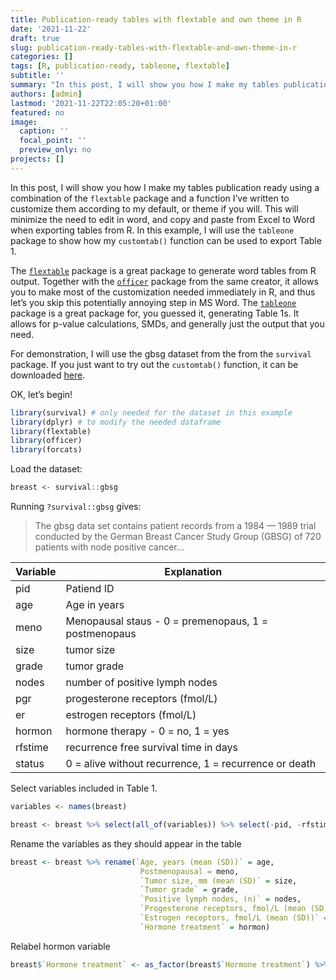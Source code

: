 ```yaml
---
title: Publication-ready tables with flextable and own theme in R
date: '2021-11-22'
draft: true
slug: publication-ready-tables-with-flextable-and-own-theme-in-r
categories: []
tags: [R, publication-ready, tableone, flextable]
subtitle: ''
summary: "In this post, I will show you how I make my tables publication ready using a combination of the `flextable` package and a function I've written to customize them according to my default, or theme if you will. This will minimize the need to edit in word, and copy and paste from Excel to Word when exporting tables from R. In this example, I will use the `tableone` package to show how my `customtab()` function can be used to export Table 1.  "
authors: [admin]
lastmod: '2021-11-22T22:05:20+01:00'
featured: no
image:
  caption: ''
  focal_point: ''
  preview_only: no
projects: []
---
```

In this post, I will show you how I make my tables publication ready using a combination of the `flextable` package and a function I've written to customize them according to my default, or theme if you will. This will minimize the need to edit in word, and copy and paste from Excel to Word when exporting tables from R. In this example, I will use the `tableone` package to show how my `customtab()` function can be used to export Table 1.   

The [`flextable`](https://cran.r-project.org/package=flextable) package is a great package to generate word tables from R output. Together with the [`officer`](https://cran.r-project.org/package=officer) package from the same creator, it allows you to make most of the customization needed immediately in R, and thus let's you skip this potentially annoying step in MS Word. The [`tableone`](https://cran.r-project.org/package=tableone) package is a great package for, you guessed it, generating Table 1s. It allows for p-value calculations, SMDs, and generally just the output that you need. 

For demonstration, I will use the gbsg dataset from the from the `survival` package. If you just want to try out the `customtab()` function, it can be downloaded [here](customtab.R).  

OK, let's begin!

```r
library(survival) # only needed for the dataset in this example
library(dplyr) # to modify the needed dataframe
library(flextable)
library(officer)
library(forcats)
```

Load the dataset:  

```r
breast <- survival::gbsg
```

Running `?survival::gbsg` gives:

> The gbsg data set contains patient records from a 1984 — 1989 trial conducted by the German Breast Cancer Study Group (GBSG) of 720 patients with node positive cancer...  

Variable | Explanation
-------- | ------------
pid   | Patiend ID
age | Age in years
meno | Menopausal staus - 0 = premenopaus, 1 = postmenopaus
size | tumor size
grade | tumor grade
nodes | number of positive lymph nodes
pgr | progesterone receptors (fmol/L)
er | estrogen receptors (fmol/L)
hormon | hormone therapy - 0 = no, 1 = yes
rfstime | recurrence free survival time in days
status | 0 = alive without recurrence, 1 = recurrence or death

Select variables included in Table 1. 
```r
variables <- names(breast)

breast <- breast %>% select(all_of(variables)) %>% select(-pid, -rfstime, -status)

```

Rename the variables as they should appear in the table

```r
breast <- breast %>% rename(`Age, years (mean (SD))` = age, 
                             Postmenopausal = meno, 
                             `Tumor size, mm (mean (SD)` = size, 
                             `Tumor grade` = grade, 
                             `Positive lymph nodes, (n)` = nodes, 
                             `Progesterone receptors, fmol/L (mean (SD))` = pgr, 
                             `Estrogen receptors, fmol/L (mean (SD))` = er, 
                             `Hormone treatment` = hormon)
```

Relabel hormon variable

```r
breast$`Hormone treatment` <- as_factor(breast$`Hormone treatment`) %>% fct_recode(Treated = "1", Placebo = "0")
```




